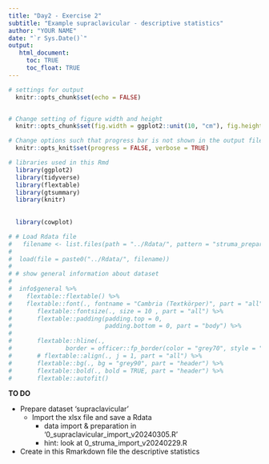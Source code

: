 ---
title: "Day2 - Exercise 2"
subtitle: "Example supraclavicular - descriptive statistics"
author: "YOUR NAME"
date: "`r Sys.Date()`"
output: 
   html_document:
     toc: TRUE
     toc_float: TRUE
---

```{r setup, include = FALSE}
# settings for output
  knitr::opts_chunk$set(echo = FALSE)


# Change setting of figure width and height
  knitr::opts_chunk$set(fig.width = ggplot2::unit(10, "cm"), fig.height = ggplot2::unit(8, "cm"))

# Change options such that progress bar is not shown in the output file <- NEW!!!
  knitr::opts_knit$set(progress = FALSE, verbose = TRUE)

# libraries used in this Rmd
  library(ggplot2)
  library(tidyverse)
  library(flextable)
  library(gtsummary)
  library(knitr)
 
  
  library(cowplot)
```

```{r,  echo = FALSE, eval = TRUE}
# # Load Rdata file
#   filename <- list.files(path = "../Rdata/", pattern = "struma_prepared")
# 
#  load(file = paste0("../Rdata/", filename))
# 
# # show general information about dataset
# 
#  info$general %>% 
#    flextable::flextable() %>% 
#    flextable::font(., fontname = "Cambria (Textkörper)", part = "all") %>%
#       flextable::fontsize(., size = 10 , part = "all") %>%
#       flextable::padding(padding.top = 0,
#                          padding.bottom = 0, part = "body") %>% 
#   
#       flextable::hline(.,
#               border = officer::fp_border(color = "grey70", style = "dotted")) %>%
#       # flextable::align(., j = 1, part = "all") %>%
#       flextable::bg(., bg = "grey90", part = "header") %>% 
#       flextable::bold(., bold = TRUE, part = "header") %>% 
#       flextable::autofit()  

```


**TO DO**

* Prepare dataset 'supraclavicular'
   - Import the xlsx file and save a Rdata
      + data import & preparation in '0_supraclavicular_import_v20240305.R'
      + hint: look at 0_struma_import_v20240229.R
* Create in this Rmarkdown file the descriptive statistics